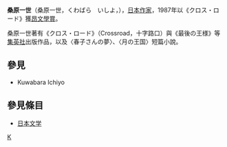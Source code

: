 {{japanese|japanese=桑原一世|kana=くわばら　いしよ|romaji=Kuwabara Ichiyo}}
'''桑原一世'''（桑原一世，くわばら　いしよ，{{bd|1946年||2006年|}}），[[日本|日本]][[作家|作家]]，1987年以《クロス・ロード》獲[[昴文學獎|昂文學賞]]。

桑原一世著有《クロス・ロード》（Crossroad，十字路口）與《最後の王様》等[[集英社|集英社]]出版作品，以及〈春子さんの夢〉、〈月の王国〉短篇小說。

==參見==
*Kuwabara Ichiyo
==參見條目==
*[[日本文学|日本文学]]
{{Japan-writer-stub}}
[[Category:日本作家|K]]